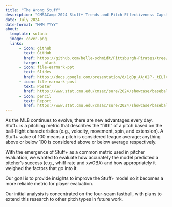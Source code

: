 ```yaml
---
title: "The Wrong Stuff"
description: "CMSACamp 2024 Stuff+ Trends and Pitch Effectiveness Capstone Project"
date: July 2024
date-format: "MMM YYYY"
about: 
  template: solana
  image: cover.png
  links:
      - icon: github
        text: GitHub
        href: https://github.com/belle-schmidt/Pittsburgh-Pirates/tree/main
        target: _blank
      - icon: file-earmark-ppt
        text: Slides
        href: https://docs.google.com/presentation/d/1gDp_AAj02P-_tELlcciAEF6Plji-aMmRPPjkIrz-4_I/edit#slide=id.g2e9241830c2_0_1457
      - icon: file-earmark-post
        text: Poster
        href: https://www.stat.cmu.edu/cmsac/sure/2024/showcase/baseball_pirates/poster.pdf
      - icon: pencil
        text: Report
        href: https://www.stat.cmu.edu/cmsac/sure/2024/showcase/baseball_pirates/report.html
---
```

As the MLB continues to evolve, there are new advantages every day. Stuff+ is a pitching metric that describes the "filth" of a pitch based on the ball-flight characteristics (e.g., velocity, movement, spin, and extension). A Stuff+ value of 100 means a pitch is considered league average; anything above or below 100 is considered above or below average respectively.

With the emergence of Stuff+ as a common metric used in pitcher evaluation, we wanted to evaluate how accurately the model predicted a pitcher’s success (e.g., whiff rate and xwOBA) and how appropriately it weighed the factors that go into it.

Our goal is to provide insights to improve the Stuff+ model so it becomes a more reliable metric for player evaluation.

Our initial analysis is concentrated on the four-seam fastball, with plans to extend this research to other pitch types in future work.


